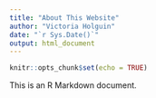 ```yaml
---
title: "About This Website"
author: "Victoria Holguin"
date: "`r Sys.Date()`"
output: html_document
---
```


```r
knitr::opts_chunk$set(echo = TRUE)
```

This is an R Markdown document.